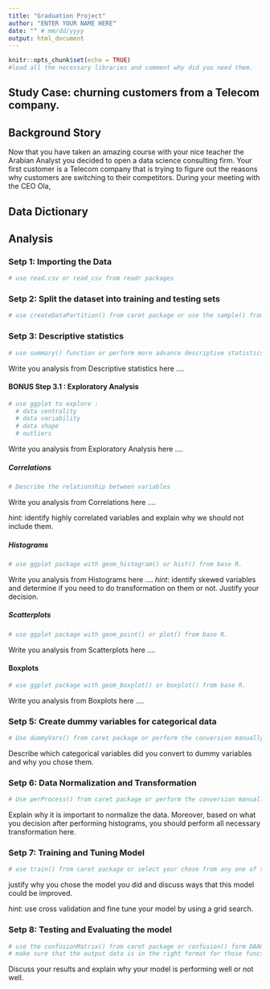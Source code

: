 ```yaml
---
title: "Graduation Project"
author: "ENTER YOUR NAME HERE"
date: "" # mm/dd/yyyy
output: html_document
---
```


```r
knitr::opts_chunk$set(echo = TRUE)
#load all the necessary libraries and comment why did you need them.

```

## Study Case: churning customers from a Telecom company. 

## Background Story 

Now that you have taken an amazing course with your nice teacher the Arabian Analyst you decided to open a data science consulting firm. Your first customer is a Telecom company that is trying to figure out the reasons why customers are switching to their competitors.  During your meeting with the CEO Ola, 

## Data Dictionary 

## Analysis 

### Setp 1: Importing the Data

```r
# use read.csv or read_csv from readr packages 
```

### Setp 2: Split the dataset into training and testing sets

```r
# use createDataPartition() from caret package or use the sample() from base R. 
```



### Setp 3: Descriptive statistics

```r
# use summary() function or perform more advance descriptive statistics using dplyr package
```

Write you analysis from Descriptive statistics here .... 

#### BONUS Step 3.1 : Exploratory Analysis
```r
# use ggplot to explore :
  # data centrality 
  # data variability 
  # data shape 
  # outliers 
```

Write you analysis from Exploratory Analysis here .... 


##### Correlations 
```r
# Describe the relationship between variables 
```

Write you analysis from Correlations here .... 

*hint*: identify highly correlated variables and explain why we should not include them. 

##### Histograms

```r
# use ggplot package with geom_histogram() or hist() from base R. 
```


Write you analysis from Histograms here .... 
*hint*: identify skewed variables and determine if you need to do transformation on them or not. Justify your decision. 



##### Scatterplots 

```r
# use ggplot package with geom_point() or plot() from base R. 
```

Write you analysis from Scatterplots here .... 

#### Boxplots 

```r
# use ggplot package with geom_boxplot() or boxplot() from base R. 
```

Write you analysis from Boxplots here .... 

### Setp 5: Create dummy variables for categorical data


```r
# Use dummyVars() from caret package or perform the conversion manually. 
```

Describe which categorical variables did you convert to dummy variables and why you chose them. 


### Setp 6: Data Normalization and Transformation

```r
# Use perProcess() from caret package or perform the conversion manually. 
```

Explain why it is important to normalize the data. Moreover, based on what you decision after performing histograms, you should perform all necessary transformation here.


### Setp 7: Training and Tuning Model

```r
# use train() from caret package or select your chose from any one of the models we discussed during this course
```

justify why you chose the model you did and discuss ways that this model could be improved. 

*hint*: use cross validation and fine tune your model by using a grid search. 

### Setp 8: Testing and Evaluating the model


```r
# use the confusionMatrix() from caret package or confusion() form DAAG package. 
# make sure that the output data is in the right format for those functions. 
```


Discuss your results and explain why your model is performing well or not well. 


